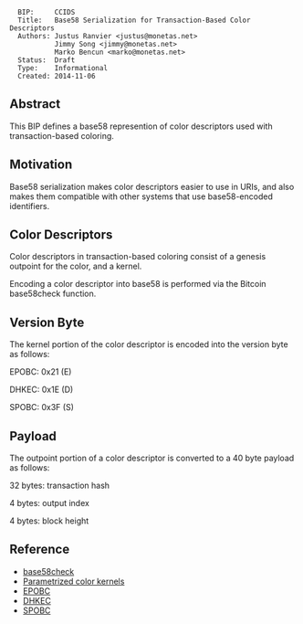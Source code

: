 <pre>
  BIP:     CCIDS
  Title:   Base58 Serialization for Transaction-Based Color Descriptors
  Authors: Justus Ranvier <justus@monetas.net>
           Jimmy Song <jimmy@monetas.net>
           Marko Bencun <marko@monetas.net>
  Status:  Draft
  Type:    Informational
  Created: 2014-11-06
</pre>

==Abstract==

This BIP defines a base58 represention of color descriptors used with transaction-based coloring.

==Motivation==

Base58 serialization makes color descriptors easier to use in URIs, and also makes them compatible with other systems that use base58-encoded identifiers.

==Color Descriptors==

Color descriptors in transaction-based coloring consist of a genesis outpoint for the color, and a kernel.

Encoding a color descriptor into base58 is performed via the Bitcoin base58check function.

==Version Byte==

The kernel portion of the color descriptor is encoded into the version byte as follows:

EPOBC:  0x21 (E)

DHKEC:  0x1E (D)

SPOBC:  0x3F (S)

==Payload==

The outpoint portion of a color descriptor is converted to a 40 byte payload as follows:

32 bytes: transaction hash

4 bytes: output index

4 bytes: block height

==Reference==

* [[https://en.bitcoin.it/wiki/Base58Check_encoding|base58check]]
* [[https://github.com/chromaway/ngcccbase/wiki/Colors|Parametrized color kernels]]
* [[https://github.com/chromaway/ngcccbase/wiki/EPOBC|EPOBC]]
* [[bip-dhkec.mediawiki|DHKEC]]
* [[bip-spobc.mediawik|SPOBC]]
